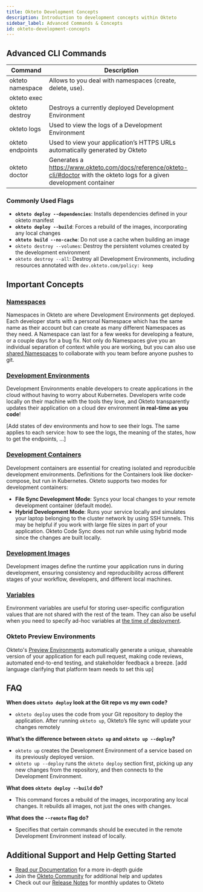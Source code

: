 ```yaml
---
title: Okteto Development Concepts
description: Introduction to development concepts within Okteto
sidebar_label: Advanced Commands & Concepts
id: okteto-development-concepts
---
```



## Advanced CLI Commands

| Command          | Description                                                                                                                 |
| ---------------- | --------------------------------------------------------------------------------------------------------------------------- |
| okteto namespace | Allows to you deal with namespaces (create, delete, use).                                                                   |
| okteto exec      |                                                                                                                             |
| okteto destroy   | Destroys a currently deployed Development Environment                                                                       |
| okteto logs      | Used to view the logs of a Development Environment                                                                          |
| okteto endpoints | Used to view your application’s HTTPS URLs automatically generated by Okteto                                                |
| okteto doctor    | Generates a https://www.okteto.com/docs/reference/okteto-cli/#doctor with the okteto logs for a given development container |

### Commonly Used Flags

- **`okteto deploy --dependencies`**: Installs dependencies defined in your okteto manifest
- **`okteto deploy --build`**: Forces a rebuild of the images, incorporating any local changes
- **`okteto build --no-cache`**: Do not use a cache when building an image
- `okteto destroy --volumes`: Destroy the persistent volumes created by the development environment
- `okteto destroy --all`: Destroy all Development Environments, including resources annotated with `dev.okteto.com/policy: keep`

## Important Concepts

### [Namespaces](https://www.okteto.com/docs/core/namespaces/)

Namespaces in Okteto are where Development Environments get deployed. Each developer starts with a personal Namespace which has the same name as their account but can create as many different Namespaces as they need. A Namespace can last for a few weeks for developing a feature, or a couple days for a bug fix. Not only do Namespaces give you an individual separation of context while you are working, but you can also use [shared Namespaces](https://www.okteto.com/docs/core/namespaces/#sharing-and-collaboration-with-namespaces) to collaborate with you team before anyone pushes to git.

### [Development Environments](https://www.okteto.com/docs/development/)

Development Environments enable developers to create applications in the cloud without having to worry about Kubernetes. Developers write code locally on their machine with the tools they love, and Okteto transparently updates their application on a cloud dev environment **in real-time as you code**!

[Add states of dev environments and how to see their logs. The same applies to each service: how to see the logs, the meaning of the states, how to get the endpoints, …]

### [Development Containers](https://www.okteto.com/docs/development/containers/)

Development containers are essential for creating isolated and reproducible development environments. Definitions for the Containers look like docker-compose, but run in Kubernetes. Okteto supports two modes for development containers:

- **File Sync Development Mode**: Syncs your local changes to your remote development container (default mode).
- **Hybrid Development Mode**: Runs your service locally and simulates your laptop belonging to the cluster network by using SSH tunnels. This may be helpful if you work with large file sizes in part of your application. Okteto Code Sync does not run while using hybrid mode since the changes are built locally.

### [Development Images](https://www.okteto.com/docs/development/images/)

Development images define the runtime your application runs in during development, ensuring consistency and reproducibility across different stages of your workflow, developers, and different local machines.

### [Variables](https://www.okteto.com/docs/core/okteto-variables/#user-variables)

Environment variables are useful for storing user-specific configuration values that are not shared with the rest of the team. They can also be useful when you need to specify ad-hoc variables at [the time of deployment](https://www.okteto.com/docs/core/okteto-variables/#deployment-variables).

### Okteto Preview Environments

Okteto's [Preview Environments](https://www.okteto.com/docs/previews/) automatically generate a unique, shareable version of your application for each pull request, making code reviews, automated end-to-end testing, and stakeholder feedback a breeze. [add language clarifying that platform team needs to set this up]

## FAQ

**When does `okteto deploy` look at the Git repo vs my own code?**

- `okteto deploy` uses the code from your Git repository to deploy the application. After running `okteto up`, Okteto’s file sync will update your changes remotely

**What’s the difference between `okteto up` and `okteto up --deploy`?**

- `okteto up` creates the Development Environment of a service based on its previously deployed version.
- `okteto up --deploy` runs the `okteto deploy` section first, picking up any new changes from the repository, and then connects to the Development Environment.

**What does `okteto deploy --build` do?**

- This command forces a rebuild of the images, incorporating any local changes. It rebuilds all images, not just the ones with changes.

**What does the `--remote` flag do?**

- Specifies that certain commands should be executed in the remote Development Environment instead of locally.

## Additional Support and Help Getting Started

- [Read our Documentation](https://www.okteto.com/docs/) for a more in-depth guide
- Join the [Okteto Community](https://community.okteto.com/) for additional help and updates
- Check out our [Release Notes](https://www.okteto.com/docs/release-notes/) for monthly updates to Okteto
